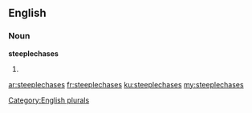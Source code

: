 ==English==

===Noun===
'''steeplechases'''

# {{plural of|[[steeplechase]]}}

[[Category:English plurals]]

[[ar:steeplechases]]
[[fr:steeplechases]]
[[ku:steeplechases]]
[[my:steeplechases]]